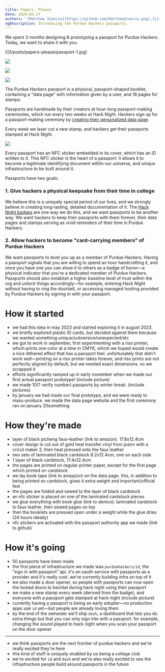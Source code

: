 ```yaml
---
title: Papers, Please
date: 2024-03-27
authors: '[Matthew Stanciu](https://github.com/MatthewStanciu.png),[Lilian Zhao](https://github.com/lilianzlettuce.png),[Jack Hogan](https://github.com/ImTheSquid.png),[Ayden Bridges](https://github.com/TheBlueTophat.png),[Hazel Roeder](https://github.com/fizzyapple12.png)'
ogDescription: Introducing the Purdue Hackers passports.
---
```



We spent 3 months designing & prototyping a passport for Purdue Hackers. Today, we want to share it with you.

<div className="grid grid-cols-2 gap-2">
![](/posts/papers-please/passport-1.jpg)

![](/posts/papers-please/passport-2.jpg)

![](/posts/papers-please/passport-3.jpg)

![](/posts/papers-please/passport-4.jpg)

</div>

The Purdue Hackers passport is a physical, passport-shaped booklet, containing a "data page" with information given by a user, and 16 pages for stamps.

<YouTubePlayer videoId="AngfUtdNcV8" />

Passports are handmade by their creators at hour-long passport-making ceremonies, which run every two weeks at Hack Night. Hackers sign up for a passport-making ceremony by [creating their personalized data page](https://passports.purduehackers.com).

Every week we laser cut a new stamp, and hackers get their passports stamped at Hack Night.

![](/posts/papers-please/stamped-passport.jpeg)

Every passport has an NFC sticker embedded in its cover, which has an ID written to it. This NFC sticker is the heart of a passport: it allows it to become a legitimate identifying document within our universe, and unique infrastructure to be built around it.

Passports have two goals:

### 1. Give hackers a physical keepsake from their time in college

We believe this is a uniquely special period of our lives, and we strongly believe in creating long-lasting, detailed documentation of it. The [Hack Night badges](https://arc.net/l/quote/vnenuxsq) are one way we do this, and we want passports to be another way. We want hackers to keep their passports with them forever, their data pages and stamps serving as vivid reminders of their time in Purdue Hackers.

### 2. Allow hackers to become "card-carrying members" of Purdue Hackers

We want passports to level you up as a member of Purdue Hackers. Having a passport signals that you are willing to spend an hour handcrafting it, and once you have one you can show it to others as a badge of honor—a physical indicator that you're a dedicated member of Purdue Hackers. Passports should also establish a higher baseline level of trust within the org and unlock things accordingly—for example, entering Hack Night without having to ring the doorbell, or accessing managed hosting provided by Purdue Hackers by signing in with your passport.

# How it started

- we had this idea in may 2023 and started exploring it in august 2023.
- we briefly explored plastic ID cards, but decided against them because we wanted something unique/subversive/unexpected/etc
- we got to work in september, first experimenting with a riso printer, which prints one color at a time in CMYK, which we hoped would create a nice dithered effect that has a passport feel. unfortunately that didn't work well—printing on a riso printer takes forever, and riso prints are not perfectly aligned by default, but we needed exact dimensions. so we scrapped it
- efforts significantly ramped up in early november when we made our first actual passport prototype! (include picture)
- we made 10(? verify number) passports by winter break. (include pictures)
- by january we had made our final prototype, and we were ready to mass-produce. we made the data page website and the first ceremony ran on january 20something

# How they're made

- layer of black picheng faux-leather (link to amazon). 17.8x12.4cm
- cover design is cut out of gold heat transfer vinyl from joann with a cricut maker 3, then heat pressed onto the faux leather
- two sets of laminated black cardstock 8.2x12.4cm, one on each side
- 1 layer of black cardstock, 17.4x12.4cm
- the pages are printed on regular printer paper, except for the first page which printed on cardstock
- we lay book tape (link to amaazon) on the data page. this, in addition to being printed on cardstock, gives it extra weight and important/official feel
- the pages are folded and sewed to the layer of black cardstock
- an nfc sticker is placed on one of the laminated cardstock pieces
- we glue everything with book glue (link to demco): laminated cardstock to faux leather, then sewed pages on top
- then the booklets are pressed open under a weight while the glue dries (24 hours ideally)
- nfc stickers are activated with the passport authority app we made (link to github)

# How it's going

- 50 passports have been made
- the first piece of infrastructure we made was `purduehackers/id`, the "sign in with passport" api. it's an oauth service with passports as a provider and it's really cool. we're currently building infra on top of it
- we also made a door opener, so people with passports can now open the locked doors to bechtel during hack night using their passport
- we make a new stamp every week (derived from the badge), and everyone with a passport gets stamped at hack night (include picture)
- currently having a passport is being an early adopter—no production apps use `id` yet—but people are already loving them
- by the end of the semester we'll ship `dash`, a dashboard that lets you do extra things but that you can only sign into with a passport. for example, changing the sound played to hack night when you scan your passport on the door opener

---

- we think passports are the next frontier of purdue hackers and we're really excited they're here
- this kind of stuff is uniquely enabled by us being a college club
- we're excited for `id` and `dash` and we're also really excited to see the infrastructure people build around passports in the future
